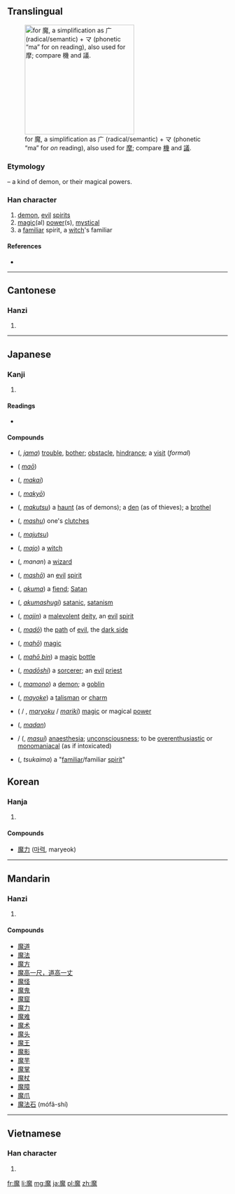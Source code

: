 ==Translingual==
[[File:RYAKUJI ma.png|thumb|right|250px|{{w|Ryakuji}} for 魔, a {{w|phono-semantic}} simplification as 广 (radical/semantic) + マ (phonetic “ma” for ''on'' reading), also used for [[摩#Japanese|摩]]; compare [[機#Japanese|機]] and [[議#Japanese|議]].]]

===Etymology===
{{Han compound|麻|鬼|t2=demon|ls=psc|c1=p|c2=s}} – a kind of demon, or their magical powers.

===Han character===
{{Han char|rn=194|rad=鬼|as=11|sn=21|four=0021<sub>3</sub>|canj=戈金竹山戈 (ICHUI), 戈木竹山戈 (IDHUI)}}

# [[demon]], [[evil]] [[spirits]]
# [[magic]](al) [[power]](s), [[mystical]]
# a [[familiar]] spirit, a [[witch]]'s familiar

====References====
* {{Han ref|kx=1462.670|dkj=45906|dj=1997.020|hdz=74436.110|uh=9B54|ud=39764|bh=C55D|bd=50525}}

----

==Cantonese==

===Hanzi===
{{yue-hanzi|jyut=|y=mo1}}

# {{defn|lang=yue|sort=鬼11}}

----

==Japanese==
===Kanji===
{{ja-kanji|grade=c|rs=鬼11}}

# {{defn|lang=ja|sort=鬼11}}

====Readings====
* {{ja-readings
| on=<!--
-->[[ま]] (''[[ma]]'')
| kun=<!--
-->
}}

====Compounds====
{{top3}}
* {{l|ja|邪魔}} ({{l|ja|じゃま}}, ''[[jama]]'') [[trouble]], [[bother]]; [[obstacle]], [[hindrance]]; a [[visit]] (''formal'')
* {{l|ja|魔王}} ({{l|ja|まおう}} ''[[maō]]'')
* {{l|ja|魔界}} ({{l|ja|まかい}}, ''[[makai]]'')
* {{l|ja|魔境}} ({{l|ja|まきょう}}, ''[[makyō]]'')
* {{l|ja|魔窟}} ({{l|ja|魔窟}}, ''[[makutsu]]'') a [[haunt]] (as of demons); a [[den]] (as of thieves); a [[brothel]]
* {{l|ja|魔手}} ({{l|ja|ましゅ}}, ''[[mashu]]'') one's [[clutches]]
* {{l|ja|魔術}} ({{l|ja|まじゅつ}}, ''[[majutsu]]'')
* {{l|ja|魔女}} ({{l|ja|まじょ}}, ''[[majo]]'') a [[witch]]
* {{l|ja|魔男}} ({{l|ja|まなん}}, ''manan'') a [[wizard]]
{{mid3}}
* {{l|ja|魔性}} ({{l|ja|ましょう}}, ''[[mashō]]'') an [[evil]] [[spirit]]
* {{l|ja|悪魔}} ({{l|ja|あくま}}, ''[[akuma]]'') a [[fiend]]; [[Satan]]
* {{l|ja|悪魔主義}} ({{l|ja|あくましゅぎ}}, ''[[akumashugi]]'') [[satanic]], [[satanism]]
* {{l|ja|魔神}} ({{l|ja|まじん}}, ''[[majin]]'') a [[malevolent]] [[deity]], an [[evil]] [[spirit]]
* {{l|ja|魔道}} ({{l|ja|まどう}}, ''[[madō]]'') the [[path]] of [[evil]], the [[dark side]]
* {{l|ja|魔法}} ({{l|ja|まほう}}, ''[[mahō]]'') [[magic]]
* {{l|ja|魔法瓶}} ({{l|ja|まほうびん}}, ''[[mahō bin]]'') a [[magic]] [[bottle]]
{{mid3}}
* {{l|ja|魔導師}} ({{l|ja|まどうし}}, ''[[madōshi]]'') a [[sorcerer]]; an [[evil]] [[priest]]
* {{l|ja|魔物}} ({{l|ja|まもの}}, ''[[mamono]]'') a [[demon]]; a [[goblin]]
* {{l|ja|魔除け}} ({{l|ja|まよけ}}, ''[[mayoke]]'') a [[talisman]] or [[charm]]
* {{l|ja|魔力}} ({{l|ja|まりょく}} / {{l|ja|まりき}}, ''[[maryoku]]'' / ''[[mariki]]'') [[magic]] or magical [[power]]
* {{l|ja|魔弾}} ({{l|ja|まだん}}, ''[[madan]]'')
* {{l|ja|魔酔}} / {{l|ja|魔睡}} ({{l|ja|ますい}}, ''[[masui]]'') [[anaesthesia]]; [[unconsciousness]]; to be [[overenthusiastic]] or [[monomaniacal]] (as if intoxicated)
* {{l|ja|使い魔}} ({{l|ja|つかいま}}, ''tsukaima'') a "[[familiar]]/familiar [[spirit]]"
{{bottom}}

==Korean==

===Hanja===
{{ko-hanja|hangeul=마|eumhun=|rv=ma|mr=ma|y=ma}}

# {{defn|lang=ko|sort=鬼11}}

====Compounds====
* [[魔力]] ([[마력]], maryeok)

----

==Mandarin==

===Hanzi===
{{cmn-hanzi|pin=[[mó]] ([[mo2]])|wg=mo<sup>2</sup>}}

# {{defn|lang=cmn|sort=鬼11}}

====Compounds====
* [[魔道]]
* [[魔法]]
* [[魔方]]
* [[魔高一尺，道高一丈]]
* [[魔怪]]
* [[魔鬼]]
* [[魔窟]]
* [[魔力]]
* [[魔难]]
* [[魔术]]
* [[魔头]]
* [[魔王]]
* [[魔影]]
* [[魔芋]]
* [[魔掌]]
* [[魔杖]]
* [[魔障]]
* [[魔爪]]
* [[魔法石]] (mófǎ-shí)

----

==Vietnamese==

===Han character===
{{vi-hantu|[[ma]]|rs=鬼11}}

# {{defn|lang=vi|sort=鬼11}}

[[fr:魔]]
[[li:魔]]
[[mg:魔]]
[[ja:魔]]
[[pl:魔]]
[[zh:魔]]